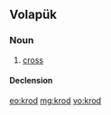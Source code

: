 ==Volapük==

===Noun===
{{vo-noun}}
 
# [[cross]]

====Declension====
{{vo-decl-noun}}

[[eo:krod]]
[[mg:krod]]
[[vo:krod]]